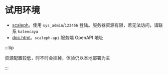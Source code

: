 # 试用环境

* [scaleph](http://129.204.156.150:8096)。使用 `sys_admin`/`123456` 登陆。服务器资源有限，若无法访问，请联系 `kalencaya`
* [doc.html](http://129.204.156.150:8080/scaleph/doc.html)。`scaleph-api` 服务端 OpenAPI 地址

:::tip

资源配置较低，时不时会挂掉，体验仍以本地部署为主

:::